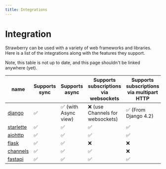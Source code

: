 ```yaml
---
title: Integrations
---
```


# Integration

Strawberry can be used with a variety of web frameworks and libraries. Here is a
list of the integrations along with the features they support.

Note, this table is not up to date, and this page shouldn't be linked anywhere
(yet).

| name                        | Supports sync | Supports async       | Supports subscriptions via websockets | Supports subscriptions via multipart HTTP | Supports file uploads | Supports batch queries |
| --------------------------- | ------------- | -------------------- | ------------------------------------- | ----------------------------------------- | --------------------- | ---------------------- |
| [django](/docs/integrations/django)       | ✅            | ✅ (with Async view) | ❌ (use Channels for websockets)      | ✅ (From Django 4.2)                      | ✅                    | ❌                     |
| [starlette](/docs/integrations/starlette) | ✅            | ✅                   | ✅                                    | ✅                                        | ✅                    | ✅                     |
| [aiohttp](/docs/integrations/aiohttp)     | ✅            | ✅                   | ✅                                    | ✅                                        | ✅                    | ✅                     |
| [flask](/docs/integrations/flask)         | ✅            | ✅                   | ❌                                    | ❌                                        | ✅                    | ✅                     |
| [channels](/docs/integrations/channels)   | ✅            | ✅                   | ✅                                    | ❌                                        | ✅                    | ✅                     |
| [fastapi](/docs/integrations/fastapi)     | ✅            | ✅                   | ✅                                    | ✅                                        | ✅                    | ✅                     |